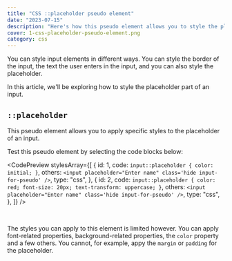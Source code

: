 ```yaml
---
title: "CSS ::placeholder pseudo element"
date: "2023-07-15"
description: "Here's how this pseudo element allows you to style the placeholder part of an input element"
cover: 1-css-placeholder-pseudo-element.png
category: css
---
```


You can style input elements in different ways. You can style the border of the input, the text the user enters in the input, and you can also style the placeholder.

In this article, we'll be exploring how to style the placeholder part of an input.

## `::placeholder`

This pseudo element allows you to apply specific styles to the placeholder of an input.

Test this pseudo element by selecting the code blocks below:

<CodePreview
  stylesArray={[
    {
      id: 1,
      code: `
input::placeholder {
  color: initial;
}
        `,
      others: `
    <input placeholder="Enter name" class='hide input-for-pseudo' />
    `,
      type: "css",
    },
    {
      id: 2,
      code: `
input::placeholder {
  color: red;
  font-size: 20px;
  text-transform: uppercase;
}
        `,
      others: `
    <input placeholder="Enter name" class='hide input-for-pseudo' />
    `,
      type: "css",
    },
  ]}
/>

<br />

The styles you can apply to this element is limited however. You can apply font-related properties,
background-related properties, the `color` property and a few others. You cannot, for example, appy the `margin` or `padding` for the placeholder.
